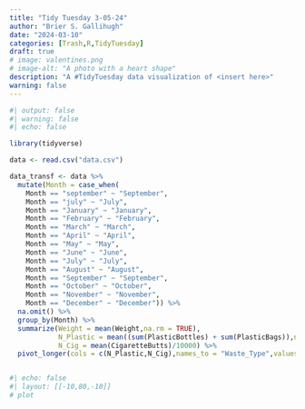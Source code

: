 ```yaml
---
title: "Tidy Tuesday 3-05-24"
author: "Brier S. Gallihugh"
date: "2024-03-10"
categories: [Trash,R,TidyTuesday]
draft: true
# image: valentines.png
# image-alt: "A photo with a heart shape"
description: "A #TidyTuesday data visualization of <insert here>"
warning: false
---
```


```r
#| output: false
#| warning: false
#| echo: false

library(tidyverse)

data <- read.csv("data.csv")

data_transf <- data %>% 
  mutate(Month = case_when(
    Month == "september" ~ "September",
    Month == "july" ~ "July",
    Month == "January" ~ "January",
    Month == "February" ~ "February",
    Month == "March" ~ "March",
    Month == "April" ~ "April",
    Month == "May" ~ "May",
    Month == "June" ~ "June",
    Month == "July" ~ "July",
    Month == "August" ~ "August",
    Month == "September" ~ "September",
    Month == "October" ~ "October",
    Month == "November" ~ "November",
    Month == "December" ~ "December")) %>% 
  na.omit() %>% 
  group_by(Month) %>% 
  summarize(Weight = mean(Weight,na.rm = TRUE),
            N_Plastic = mean((sum(PlasticBottles) + sum(PlasticBags)),na.rm=TRUE)/10000,
            N_Cig = mean(CigaretteButts)/10000) %>% 
  pivot_longer(cols = c(N_Plastic,N_Cig),names_to = "Waste_Type",values_to = "N_Waste")
```

```r

```

```r
#| echo: false
#| layout: [[-10,80,-10]]
# plot
```


